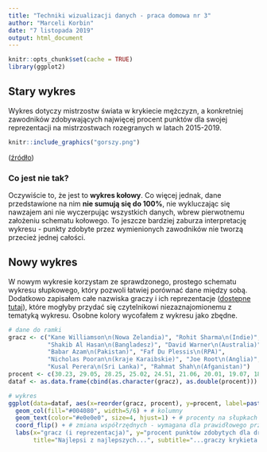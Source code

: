 ---
title: "Techniki wizualizacji danych - praca domowa nr 3"
author: "Marceli Korbin"
date: "7 listopada 2019"
output: html_document
---

```{r setup, include=FALSE}
knitr::opts_chunk$set(cache = TRUE)
library(ggplot2)
```

## Stary wykres

Wykres dotyczy mistrzostw świata w krykiecie mężczyzn, a konkretniej zawodników zdobywających najwięcej procent punktów dla swojej reprezentacji na mistrzostwach rozegranych w latach 2015-2019.

```{r dane, echo=FALSE}
knitr::include_graphics("gorszy.png")
```

([źródło](https://www.espncricinfo.com/story/_/id/27143430/kane-williamson-hand-steadies-new-zealand-ship))

### Co jest nie tak?

Oczywiście to, że jest to **wykres kołowy**. Co więcej jednak, dane przedstawione na nim **nie sumują się do 100%**, nie wykluczając się nawzajem ani nie wyczerpując wszystkich danych, wbrew pierwotnemu założeniu schematu kołowego. To jeszcze bardziej zaburza interpretację wykresu - punkty zdobyte przez wymienionych zawodników nie tworzą przecież jednej całości.

## Nowy wykres

W nowym wykresie korzystam ze sprawdzonego, prostego schematu wykresu słupkowego, który pozwoli łatwiej porównać dane między sobą. Dodatkowo zapisałem całe nazwiska graczy i ich reprezentacje ([dostępne tutaj](http://stats.espncricinfo.com/ci/engine/stats/index.html?class=2;spanmin1=30+Mar+2015;spanval1=span;template=results;type=batting)), które mogłyby przydać się czytelnikowi niezaznajomionemu z tematyką wykresu. Osobne kolory wycofałem z wykresu jako zbędne.

```{r wykres, echo=TRUE}
# dane do ramki
gracz <- c("Kane Williamson\n(Nowa Zelandia)", "Rohit Sharma\n(Indie)",
           "Shakib Al Hasan\n(Bangladesz)", "David Warner\n(Australia)",
           "Babar Azam\n(Pakistan)", "Faf Du Plessis\n(RPA)",
           "Nicholas Pooran\n(kraje Karaibskie)", "Joe Root\n(Anglia)",
           "Kusal Perera\n(Sri Lanka)", "Rahmat Shah\n(Afganistan)")
procent <- c(30.23, 29.05, 28.25, 25.02, 24.51, 21.06, 20.01, 19.07, 18.16, 14.8)
dataf <- as.data.frame(cbind(as.character(gracz), as.double(procent)))

# wykres
ggplot(data=dataf, aes(x=reorder(gracz, procent), y=procent, label=paste(procent, "%", sep=""))) +
  geom_col(fill="#004080", width=5/6) + # kolumny
  geom_text(color="#e0e0e0", size=4, hjust=1) + # procenty na słupkach
  coord_flip() + # zmiana współrzędnych - wymagana dla prawidłowego przeczytania danych zawodników
  labs(x="gracz (i reprezentacja)", y="procent punktów zdobytych dla drużyny",
       title="Najlepsi z najlepszych...", subtitle="...graczy krykieta w swoich reprezentacjach") # tytuł i nazwy osi
```
